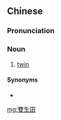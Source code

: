 {{also|双生囝}}
==Chinese==
{{zh-forms|s=双生囝|type=21}}

===Pronunciation===
{{zh-pron
|md=sĕ̤ng-săng-giāng
|cat=n
}}

===Noun===
{{zh-noun}}

# {{lb|zh|Min Dong}} [[twin]]

====Synonyms====
* {{zh-l|雙胞胎}}

[[mg:雙生囝]]